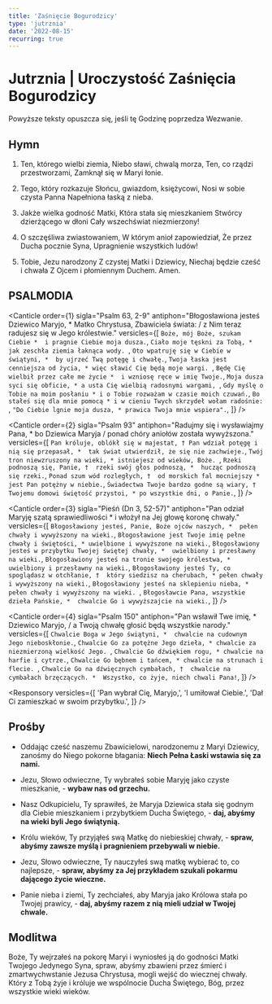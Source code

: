 ```yaml
---
title: 'Zaśnięcie Bogurodzicy'
type: 'jutrznia'
date: '2022-08-15'
recurring: true
---
```


# Jutrznia | Uroczystość Zaśnięcia Bogurodzicy

<OpeningVersicle />

<Note className="mt-3">
  Powyższe teksty opuszcza się, jeśli tę Godzinę poprzedza Wezwanie.
</Note>

## Hymn

1. Ten, którego wielbi ziemia,
   Niebo sławi, chwalą morza,
   Ten, co rządzi przestworzami,
   Zamknął się w Maryi łonie.

2. Tego, który rozkazuje
   Słońcu, gwiazdom, księżycowi,
   Nosi w sobie czysta Panna
   Napełniona łaską z nieba.

3. Jakże wielka godność Matki,
   Która stała się mieszkaniem
   Stwórcy dzierżącego w dłoni
   Cały wszechświat niezmierzony!

4. O szczęśliwa zwiastowaniem,
   W którym anioł zapowiedział,
   Że przez Ducha pocznie Syna,
   Upragnienie wszystkich ludów!

5. Tobie, Jezu narodzony
   Z czystej Matki i Dziewicy,
   Niechaj będzie cześć i chwała
   Z Ojcem i płomiennym Duchem. Amen.

## PSALMODIA

<Canticle
  order={1}
  sigla="Psalm 63, 2-9"
  antiphon="Błogosławiona jesteś Dziewico Maryjo, * Matko Chrystusa, Zbawiciela świata: / z Nim teraz radujesz się w Jego królestwie."
  versicles={[
    `Boże, mój Boże, szukam Ciebie * 
i pragnie Ciebie moja dusza.`,
    `Ciało moje tęskni za Tobą, *
jak zeschła ziemia łaknąca wody. `,
    `Oto wpatruję się w Ciebie w świątyni, * 
by ujrzeć Twą potęgę i chwałę.`,
    `Twoja łaska jest cenniejsza od życia, *
więc sławić Cię będą moje wargi. `,
    `Będę Cię wielbił przez całe me życie * 
i wzniosę ręce w imię Twoje.`,
    `Moja dusza syci się obficie, *
a usta Cię wielbią radosnymi wargami, `,
    `Gdy myślę o Tobie na moim posłaniu *
i o Tobie rozważam w czasie moich czuwań.`,
    `Bo stałeś się dla mnie pomocą *
i w cieniu Twych skrzydeł wołam radośnie: `,
    `"Do Ciebie lgnie moja dusza, *
prawica Twoja mnie wspiera".`,
  ]}
/>

<Canticle
  order={2}
  sigla="Psalm 93"
  antiphon="Radujmy się i wysławiajmy Pana, * bo Dziewica Maryja / ponad chóry aniołów została wywyższona."
  versicles={[
    `Pan króluje, oblókł się w majestat, †
Pan wdział potęgę i nią się przepasał, * 
tak świat utwierdził, że się nie zachwieje.`,
    `Twój tron niewzruszony na wieki, *
istniejesz od wieków, Boże. `,
    `Rzeki podnoszą się, Panie, † 
rzeki swój głos podnoszą, * 
hucząc podnoszą się rzeki.`,
    `Ponad szum wód rozległych, † 
od morskich fal mocniejszy * 
jest Pan potężny w niebie.`,
    `Świadectwa Twoje bardzo godne są wiary, † 
Twojemu domowi świętość przystoi, *
po wszystkie dni, o Panie.`,
  ]}
/>

<Canticle
  order={3}
  sigla="Pieśń (Dn 3, 52-57)"
  antiphon="Pan odział Maryję szatą sprawiedliwości * i włożył na Jej głowę koronę chwały."
  versicles={[
    `Błogosławiony jesteś, Panie, Boże ojców naszych, * 
pełen chwały i wywyższony na wieki.`,
    `Błogosławione jest Twoje imię pełne chwały i świętości, *
uwielbione i wywyższone na wieki.`,
    `Błogosławiony jesteś w przybytku Twojej świętej chwały, * 
uwielbiony i przesławny na wieki.`,
    `Błogosławiony jesteś na tronie swojego królestwa, *
uwielbiony i przesławny na wieki.`,
    `Błogosławiony jesteś Ty, co spoglądasz w otchłanie, † 
który siedzisz na cherubach, *
pełen chwały i wywyższony na wieki.`,
    `Błogosławiony jesteś na sklepieniu nieba, *
pełen chwały i wywyższony na wieki. `,
    `Błogosławcie Pana, wszystkie dzieła Pańskie, * 
chwalcie Go i wywyższajcie na wieki.`,
  ]}
/>

<Canticle
  order={4}
  sigla="Psalm 150"
  antiphon="Pan wsławił Twe imię, * Dziewico Maryjo, / a Twoją chwałę głosić będą wszystkie narody."
  versicles={[
    `Chwalcie Boga w Jego świątyni, * 
chwalcie na cudownym Jego nieboskłonie.`,
    `Chwalcie Go za potężne Jego dzieła, *
chwalcie za niezmierzoną wielkość Jego. `,
    `Chwalcie Go dźwiękiem rogu, *
chwalcie na harfie i cytrze.`,
    `Chwalcie Go bębnem i tańcem, *
chwalcie na strunach i flecie. `,
    `Chwalcie Go na dźwięcznych cymbałach, † 
chwalcie na cymbałach brzęczących. * 
Wszystko, co żyje, niech chwali Pana!`,
  ]}
/>

<Passage
  sigla="Iz 61, 10"
  passage="Tak bardzo weselę się w Panu, dusza moja raduje się w moim Bogu, gdyż odział mnie w szaty zbawienia i okrył płaszczem sprawiedliwości, jak oblubienicę zdobną w swe klejnoty."
/>

<Responsory
  versicles={[
    'Pan wybrał Cię, Maryjo,',
    'I umiłował Ciebie.',
    'Dał Ci zamieszkać w swoim przybytku.',
  ]}
/>

<Benedictus antiphon="Bóg ukazał wszystkim wspaniałość Maryi, * tron Jej umieścił na wysokościach, / w świątyni nieba, w swojej obecności / dał Jej odpoczynek." />

## Prośby

- Oddając cześć naszemu Zbawicielowi, narodzonemu z Maryi Dziewicy, zanośmy do Niego pokorne błagania: **Niech Pełna Łaski wstawia się za nami.**

- Jezu, Słowo odwieczne, Ty wybrałeś sobie Maryję jako czyste mieszkanie, - **wybaw nas od grzechu.**

- Nasz Odkupicielu, Ty sprawiłeś, że Maryja Dziewica stała się godnym dla Ciebie mieszkaniem i przybytkiem Ducha Świętego, - **daj, abyśmy na wieki byli Jego świątynią.**

- Królu wieków, Ty przyjąłeś swą Matkę do niebieskiej chwały, - **spraw, abyśmy zawsze myślą i pragnieniem przebywali w niebie.**

- Jezu, Słowo odwieczne, Ty nauczyłeś swą matkę wybierać to, co najlepsze, - **spraw, abyśmy za Jej przykładem szukali pokarmu dającego życie wieczne.**

- Panie nieba i ziemi, Ty zechciałeś, aby Maryja jako Królowa stała po Twojej prawicy, - **daj, abyśmy razem z nią mieli udział w Twojej chwale.**

<CustomIntercessions type="lauds" />

<KyrieEleison />

<LordsPrayer />

## Modlitwa

Boże, Ty wejrzałeś na pokorę Maryi i wyniosłeś ją do godności Matki Twojego Jedynego Syna, spraw, abyśmy zbawieni przez śmierć i zmartwychwstanie Jezusa Chrystusa, mogli wejść do wiecznej chwały. Który z Tobą żyje i króluje we wspólnocie Ducha Świętego, Bóg, przez wszystkie wieki wieków.

<Amen />

<BlessingAndConcludingVersicle />
